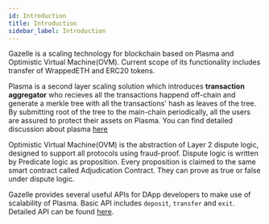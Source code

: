 ```yaml
---
id: Introduction
title: Introduction
sidebar_label: Introduction
---
```


Gazelle is a scaling technology for blockchain based on Plasma and Optimistic Virtual Machine(OVM). Current scope of its functionality includes transfer of WrappedETH and ERC20 tokens.

Plasma is a second layer scaling solution which introduces **transaction aggregator** who recieves all the transactions happend off-chain and generate a merkle tree with all the transactions' hash as leaves of the tree. By submitting root of the tree to the main-chain periodically, all the users are assured to protect their assets on Plasma. You can find detailed discussion about plasma <a href="https://www.plasma.io/plasma.pdf" target="_blank" rel="noopener">here</a>

Optimistic Virtual Machine(OVM) is the abstraction of Layer 2 dispute logic, designed to support all protocols using fraud-proof. Dispute logic is written by Predicate logic as proposition. Every proposition is claimed to the same smart contract called Adjudication Contract. They can prove as true or false under dispute logic.

<!-- TODO: where do we put the link to Plasma? -->

Gazelle provides several useful APIs for DApp developers to make use of scalability of Plasma. Basic API includes `deposit`, `transfer` and `exit`. Detailed API can be found [here](api/Plasma_Light_Client).
